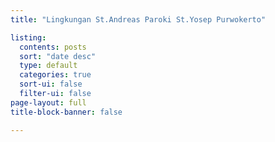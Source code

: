 ```yaml
---
title: "Lingkungan St.Andreas Paroki St.Yosep Purwokerto"

listing:
  contents: posts
  sort: "date desc"
  type: default
  categories: true
  sort-ui: false
  filter-ui: false
page-layout: full
title-block-banner: false

---
```

